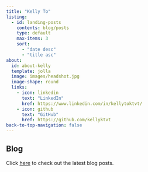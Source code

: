 ```yaml
---
title: "Kelly To"
listing:
  - id: landing-posts
    contents: blog/posts
    type: default
    max-items: 3
    sort: 
      - "date desc"
      - "title asc"
about:
  id: about-kelly
  template: jolla
  image: images/headshot.jpg
  image-shape: round
  links:
    - icon: linkedin
      text: "LinkedIn"
      href: https://www.linkedin.com/in/kellytoktvt/
    - icon: github
      text: "GitHub"
      href: https://github.com/kellyktvt
back-to-top-navigation: false
---
```


:::{#about-kelly}

:::


## Blog
Click [here](blog/index.qmd) to check out the latest blog posts.